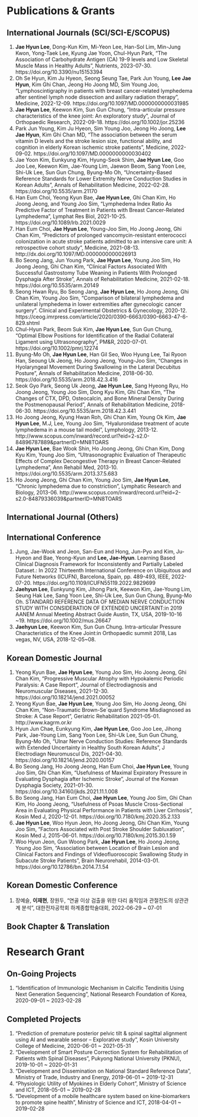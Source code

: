 # Publications & Grants

## International Journals (SCI/SCI-E/SCOPUS)

1.  **Jae Hyun Lee**, Dong-Kun Kim, Mi-Yeon Lee, Han-Sol Lim, Min-Jung Kwon, Yong-Taek Lee, Kyung Jae Yoon, Chul-Hyun Park, "The Association of Carbohydrate Antigen (CA) 19-9 levels and Low Skeletal Muscle Mass in Healthy Adults", Nutrients, 2023-07-30. https://doi.org/10.3390/nu15153394
2.  Oh Se Hyun, Kim Ju Hyeon, Seong Seung Tae, Park Jun Young, **Lee Jae Hyun**, Kim Ghi Chan, Jeong Ho Joong MD, Sim Young Joo, "Lymphoscintigraphy in patients with breast cancer-related lymphedema after sentinel lymph node dissection and axillary radiation therapy", Medicine, 2022-12-09. https://doi.org/10.1097/MD.0000000000031985
3.  **Jae Hyun Lee**, Keewon Kim, Sun Gun Chung, "Intra-articular pressure characteristics of the knee joint: An exploratory study", Journal of Orthopaedic Research, 2022-09-18. https://doi.org/10.1002/jor.25236
4.  Park Jun Young, Kim Ju Hyeon, Sim Young Joo, Jeong Ho Joong, **Lee Jae Hyun**, Kim Ghi Chan MD, "The association between the serum vitamin D levels and the stroke lesion size, functional ability, and cognition in elderly Korean ischemic stroke patients", Medicine, 2022-09-02. https://doi.org/10.1097/MD.0000000000030402
5.  Jae Yoon Kim, Eunkyung Kim, Hyung-Seok Shim, **Jae Hyun Lee**, Goo Joo Lee, Keewon Kim, Jae-Young Lim, Jaewon Beom, Sang Yoon Lee, Shi-Uk Lee, Sun Gun Chung, Byung-Mo Oh, "Uncertainty-Based Reference Standards for Lower Extremity Nerve Conduction Studies in Korean Adults", Annals of Rehabilitation Medicine, 2022-02-28. https://doi.org/10.5535/arm.21170
6.  Han Eum Choi, Yeong Kyun Bae, **Jae Hyun Lee**, Ghi Chan Kim, Ho Joong Jeong, and Young Joo Sim, "Lymphedema Index Ratio As Predictive Factor of Treatment in Patients with Breast Cancer-Related Lymphedema", Lymphat Res Biol, 2021-10-25. https://doi.org/10.1089/lrb.2021.0029
7.  Han Eum Choi, **Jae Hyun Lee**, Young-Joo Sim, Ho Joong Jeong, Ghi Chan Kim, "Predictors of prolonged vancomycin-resistant enterococci colonization in acute stroke patients admitted to an intensive care unit: A retrospective cohort study", Medicine, 2021-08-13. http://dx.doi.org/10.1097/MD.0000000000026913
8.  Bo Seong Jang, Jun Young Park, **Jae Hyun Lee**, Young Joo Sim, Ho Joong Jeong, Ghi Chan Kim, "Clinical Factors Associated With Successful Gastrostomy Tube Weaning in Patients With Prolonged Dysphagia After Stroke", Annals of Rehabilitation Medicine, 2021-02-18. https://doi.org/10.5535/arm.20149
9.  Seong Hwan Ryu, Bo Seong Jang, **Jae Hyun Lee**, Ho Joong Jeong, Ghi Chan Kim, Young Joo Sim, "Comparison of bilateral lymphedema and unilateral lymphedema in lower extremities after gynecologic cancer surgery". Clinical and Experimental Obstetrics & Gynecology, 2020-12. https://ceog.imrpress.com/article/2020/0390-6663/0390-6663-47-6-829.shtml
10. Chul-Hyun Park, Beom Suk Kim, **Jae Hyun Lee**, Sun Gun Chung, "Optimal Elbow Positions for Identification of the Radial Collateral Ligament using Ultrasonography", PM&R, 2020-07-01. https://doi.org/10.1002/pmrj.12274
11. Byung-Mo Oh, **Jae Hyun Lee**, Han Gil Seo, Woo Hyung Lee, Tai Ryoon Han, Seoung Uk Jeong, Ho Joong Jeong, Young-Joo Sim, "Changes in Hyolaryngeal Movement During Swallowing in the Lateral Decubitus Posture", Annals of Rehabilitation Medicine, 2018-06-30. https://doi.org/10.5535/arm.2018.42.3.416
12. Seok Gyo Park, Seong Uk Jeong, **Jae Hyun Lee**, Sang Hyeong Ryu, Ho Joong Jeong, Young Joo Sim, Dong Kyu Kim, Ghi Chan Kim, "The Changes of CTX, DPD, Osteocalcin, and Bone Mineral Density During the Postmenopausal Period", Annals of Rehabilitation Medicine, 2018-06-30. https://doi.org/10.5535/arm.2018.42.3.441
13. Ho Joong Jeong, Kyung Hwan Roh, Ghi Chan Kim, Young Ok Kim, **Jae Hyun Lee**, M.J, Lee, Young Joo Sim, "Hyaluronidase treatment of acute lymphedema in a mouse tail model", Lymphology, 2013-12. http://www.scopus.com/inward/record.url?eid=2-s2.0-84896787889&partnerID=MN8TOARS
14. **Jae Hyun Lee**, Bae Wook Shin, Ho Joong Jeong, Ghi Chan Kim, Dong Kyu Kim, Young Joo Sim, "Ultrasonographic Evaluation of Therapeutic Effects of Complex Decongestive Therapy in Breast Cancer-Related Lymphedema", Ann Rehabil Med, 2013-10. https://doi.org/10.5535/arm.2013.37.5.683
15. Ho Joong Jeong, Ghi Chan Kim, Young Joo Sim, **Jae Hyun Lee**, "Chronic lymphedema due to constriction", Lymphatic Research and Biology, 2013-06. http://www.scopus.com/inward/record.url?eid=2-s2.0-84879336039&partnerID=MN8TOARS

## International Journal (Others)

## International Conference

1.  Jung, Jae-Wook and Jeon, San-Eun and Hong, Jun-Pyo and Kim, Ju-Hyeon and Bae, Yeong-Kyun and **Lee, Jae-Hyun**. Learning Based Clinical Diagnosis Framework for Inconsistently and Partially Labeled Dataset.: In 2022 Thirteenth International Conference on Ubiquitous and Future Networks (ICUFN), Barcelona, Spain, pp. 489-493, IEEE, 2022-07-20. https://doi.org/10.1109/ICUFN55119.2022.9829699
2.  **Jaehyun Lee**, Eunkyung Kim, Jihong Park, Keewon Kim, Jae-Young Lim, Seung Hak Lee, Sang Yoon Lee, Shi-Uk Lee, Sun Gun Chung, Byung-Mo Oh. STANDARD REFERENCE DATA OF MEDIAN NERVE CONDUCTION STUDY WITH CONSIDERATION OF EXTENDED UNCERTAINT:in 2019 AANEM Annual Meeting Abstract Guide Austin, TX, USA, 2019-10-16 \~19. https://doi.org/10.1002/mus.26647
3.  **Jaehyun Lee**, Keewon Kim, Sun Gun Chung. Intra-articular Pressure Characteristics of the Knee Joint:in Orthopaedic summit 2018, Las vegas, NV, USA, 2018-12-05\~08.

## Korean Domestic Journal

1.  Yeong Kyun Bae, **Jae Hyun Lee**, Young Joo Sim, Ho Joong Jeong, Ghi Chan Kim, "Progressive Muscular Atrophy with Hypokalemic Periodic Paralysis: A Case Report", Journal of Electrodiagnosis and Neuromuscular Diseases, 2021-12-30. https://doi.org/10.18214/jend.2021.00052
2.  Yeong Kyun Bae, **Jae Hyun Lee**, Young Joo Sim, Ho Joong Jeong, Ghi Chan Kim, "Non-Traumatic Brown-Se´quard Syndrome Misdiagnosed as Stroke: A Case Report", Geriatric Rehabilitation 2021-05-01. http://www.kagrm.or.kr
3.  Hyun Jun Chae, Eunkyung Kim, **Jae Hyun Lee**, Goo Joo Lee, Jihong Park, Jae-Young Lim, Sang Yoon Lee, Shi-Uk Lee, Sun Gun Chung, Byung-Mo Oh, "Ulnar Nerve Conduction Studies: Reference Standards with Extended Uncertainty in Healthy South Korean Adults", J Electrodiagn Neuromuscul Dis, 2021-04-30. https://doi.org/10.18214/jend.2020.00157
4.  Bo Seong Jang, Ho Joong Jeong, Han Eum Choi, **Jae Hyun Lee**, Young Joo Sim, Ghi Chan Kim, "Usefulness of Maximal Expiratory Pressure in Evaluating Dysphagia after Ischemic Stroke", Journal of the Korean Dysphagia Society, 2021-01-30. https://doi.org/10.34160/jkds.2021.11.1.008
5.  Bo Seong Jang, Han Eum Choi, **Jae Hyun Lee**, Young Joo Sim, Ghi Chan Kim, Ho Joong Jeong, "Usefulness of Psoas Muscle Cross-Sectional Area in Evaluating Physical Performance in Patients with Liver Cirrhosis", Kosin Med J, 2020-12-01. https://doi.org/10.7180/kmj.2020.35.2.133
6.  **Jae Hyun Lee**, Woo Hyun Jeon, Ho Joong Jeong, Ghi Chan Kim, Young Joo Sim, "Factors Associated with Post Stroke Shoulder Subluxation", Kosin Med J, 2015-06-01. https://doi.org/10.7180/kmj.2015.30.1.59
7.  Woo Hyun Jeon, Gun Woong Park, **Jae Hyun Lee**, Ho Joong Jeong, Young Joo Sim, "Association between Location of Brain Lesion and Clinical Factors and Findings of Videofluoroscopic Swallowing Study in Subacute Stroke Patients", Brain Neurorehabil, 2014-03-01. https://doi.org/10.12786/bn.2014.7.1.54

## Korean Domestic Conference

1.  장예슬, **이재현**, 장원두, "연골 이상 검출을 위한 다리 움직임과 관절전도의 상관관계 분석", 대한전자공학회 하계종합학술대회, 2022-06-29 \~ 07-01

## Book Chapter & Translation

# Research Grant

## On-Going Projects

1.  "Identification of Immunologic Mechanism in Calcific Tendinitis Using Next Generation Sequencing", National Research Foundation of Korea, 2020-09-01 \~ 2023-02-28

## Completed Projects

1.  "Prediction of premature posterior pelvic tilt & spinal sagittal alignment using AI and wearable sensor -- Explorative study", Kosin University College of Medicine, 2020-06-01 \~ 2021-05-31
2.  "Development of Smart Posture Correction System for Rehabilitation of Patients with Spinal Diseases", Pukyong National University (PKNU), 2019-10-01 \~ 2020-01-31
3.  "Development and Dissemination on National Standard Reference Data", Ministry of Trade, Industry and Energy, 2019-06-01 \~ 2019-12-31
4.  "Physiologic Utility of Myokines in Elderly Cohort", Ministry of Science and ICT, 2018-05-01 \~ 2019-02-28
5.  "Development of a mobile healthcare system based on kine-biomarkers to promote spine health", Ministry of Science and ICT, 2018-04-01 \~ 2019-02-28
